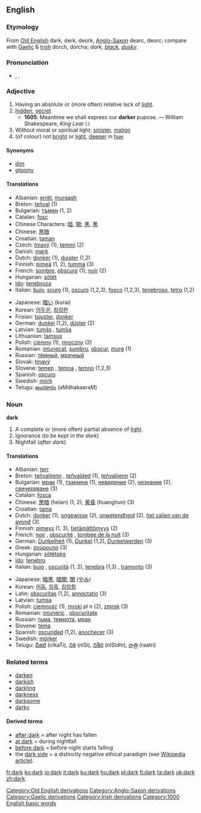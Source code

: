 ==English==

{{rank|terms|sort|town|436|dark|ye|common|subject}}

===Etymology===
{{webster}}

From [[w:Old English language|Old English]][[Category:Old English derivations]] dark, derk, deork, [[w:Old English language|Anglo-Saxon]][[Category:Anglo-Saxon derivations]] dearc, deorc; compare with [[w:Gaelic language|Gaelic]][[Category:Gaelic derivations]] & [[w:Irish language|Irish]][[Category:Irish derivations]] dorch, dorcha; ''dark, [[black]], [[dusky]]''.

===Pronunciation===
*{{AHD|därk}}, {{IPA|/dɑː(r)k/}}, {{SAMPA|/dA:(r)k/}}

===Adjective===
{{en-ad2|'''dark'''|'''[[darker]]'''|'''[[darkest]]'''}}

# Having an absolute or (more often) relative lack of [[light]].
# [[hidden]], [[secret]]
#*'''1605''': Meantime we shall express our '''darker''' pupose. — William Shakespeare, ''King Lear'' I.i
# Without moral or spiritual light; [[sinister]], [[malign]]
# (of colour) not [[bright]] or [[light]], [[deep]]er in [[hue]]

====Synonyms====
*[[dim]]
*[[gloomy]]

====Translations====
{{top}}
*Albanian: [[errët]], [[murgash]]
*Breton: [[teñval]] (1)
*Bulgarian: [[тъмен]] (1, 2)
*Catalan: [[fosc]]
*Chinese Characters: [[暗]], [[闇]]; [[黑]], [[黒]]
*Chinese: [[黑暗]]
*Croatian: [[taman]]
*Czech: [[tmavý]] (1), [[temný]] (2)
*Danish: [[mørk]]
*Dutch: [[donker]] (1), [[duister]] (1,2)
*Finnish: [[pimeä]] (1, 2), [[tumma]] (3)
*French: [[sombre]], [[obscure]] (1); [[noir]] (2)
*Hungarian: [[sötét]]
*[[Ido]]: [[tenebroza]]
*Italian: [[buio]], [[scuro]] (1), [[oscuro]] (1,2,3), [[fosco]] (1,2,3), [[tenebroso]], [[tetro]] (1,2)
{{mid}}
*Japanese: [[暗い]] (kurai)
*Korean: [[어두운]], [[캄캄한]]
*Frisian: [[tsjuster]], [[donker]]
*German: [[dunkel]] (1,2), [[düster]] (2)
*Latvian: [[tumšs]] {{m}}, [[tumša]] {{f}}
*Lithuanian: [[tamsus]]
*Polish: [[ciemny]] {{m}} (1), [[mroczny]] {{m}} (2)
*Romanian: [[intunecat]], [[sumbru]], [[obscur]], [[murg]] (1)
*Russian: [[тёмный]], [[мрачный]]
*Slovak: [[tmavý]]
*Slovene: [[temen]] {{m}}, [[temna]] {{f}}, [[temno]] {{n}} (1,2,3)
*Spanish: [[oscuro]]
*Swedish: [[mörk]]
*Telugu: [[అంధకారం]] (aMdhakaaraM)
{{bottom}}

===Noun===
'''dark'''

# A complete or (more often) partial absence of [[light]].
# Ignorance (''to be kept in the dark'')
# Nightfall (''after dark'')

====Translations====
{{top}}
*Albanian: [[terr]] {{m}}
*Breton: [[teñvalijenn]] {{f}}, [[teñvalded]] {{f}} (1), [[teñvalijenn]] (2)
*Bulgarian: [[мрак]] {{m}} (1), [[тъмнина]] {{f}} (1), [[невидение]] {{n}} (2), [[незнание]] {{n}} (2), [[свечеряване]] {{n}} (3)
*Catalan: [[fosca]] {{f}}
*Chinese: [[黑暗]] (heian) (1, 2), [[黄昏]] (huanghun) (3)
*Croatian: [[tama]]
*Dutch: [[donker]] {{n}} (1), [[ongewisse]] (2), [[onwetendheid]] {{f}} (2), [[het vallen van de avond]] (3)
*Finnish: [[pimeys]] (1, 3), [[tietämättömyys]] (2)
*French: [[noir]] {{m}}, [[obscurité]] {{f}}, [[tombée de la nuit]] (3)
*German: [[Dunkelheit]] {{f}} (1), [[Dunkel]] {{n}} (1,2), [[Dunkelwerden]] (3)
*Greek: [[σούρουπο]] (3)
*Hungarian: [[sötétség]]
*[[Ido]]: [[tenebro]]
*Italian: [[buio]] {{m}}, [[oscurità]] {{f}} (1, 2), [[tenebra]] (1,3) {{f}}, [[tramonto]] {{m}} (3)
{{mid}}
*Japanese: [[暗黒]], [[暗闇]], [[闇]] ([[やみ]])
*Korean: [[어둠]], [[암흑]], [[캄캄함]]
*Latin: [[obscuritas]] (1,2), [[annoctatio]] (3)
*Latvian: [[tumsa]] {{f}}
*Polish: [[ciemność]] {{f}} (1), [[mroki]] ''pl n'' (2), [[zmrok]] {{m}} (3)
*Romanian: [[intuneric]] {{n}}, [[obscuritate]] {{f}}
*Russian: [[тьма]], [[темнота]], [[мрак]]
*Slovene: [[tema]] {{f}}
*Spanish: [[oscuridad]] {{f}} (1,2), [[anochecer]] {{m}} (3)
*Swedish: [[mörker]]
*Telugu: [[చీకటి]] (cIkaTi), [[నిశి]] (niSi), [[నిశీధి]] (niSIdhi), [[రాత్రి]] (raatri)
{{bottom}}

===Related terms===
*[[darken]]
*[[darkish]]
*[[darkling]]
*[[darkness]]
*[[darksome]]
*[[darky]]

====Derived terms====
*[[after dark]] = after night has fallen
*[[at dark]] = during nightfall
*[[before dark]] = before night starts falling
* the [[dark side]] = a distinctly negative ethical paradigm (see [[w:Dark_side|Wikipedia article]]).

[[Category:1000 English basic words]]

[[fr:dark]]
[[ko:dark]]
[[io:dark]]
[[it:dark]]
[[ku:dark]]
[[hu:dark]]
[[pl:dark]]
[[fi:dark]]
[[ta:dark]]
[[uk:dark]]
[[zh:dark]]